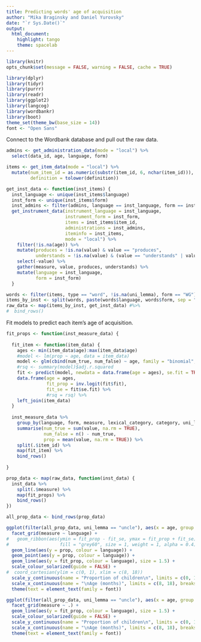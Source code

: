 ```yaml
---
title: Predicting words' age of acquisition
author: "Mika Braginsky and Daniel Yurovsky"
date: "`r Sys.Date()`"
output:
  html_document:
    highlight: tango
    theme: spacelab
---
```


```r
library(knitr)
opts_chunk$set(message = FALSE, warning = FALSE, cache = TRUE)
```

```r
library(dplyr)
library(tidyr)
library(purrr)
library(readr)
library(ggplot2)
library(langcog)
library(wordbankr)
library(boot)
theme_set(theme_bw(base_size = 14))
font <- "Open Sans"
```

Connect to the Wordbank database and pull out the raw data.
```r
admins <- get_administration_data(mode = "local") %>%
  select(data_id, age, language, form)

items <- get_item_data(mode = "local") %>%
  mutate(num_item_id = as.numeric(substr(item_id, 6, nchar(item_id))),
         definition = tolower(definition))

get_inst_data <- function(inst_items) {
  inst_language <- unique(inst_items$language)
  inst_form <- unique(inst_items$form)
  inst_admins <- filter(admins, language == inst_language, form == inst_form)
  get_instrument_data(instrument_language = inst_language,
                      instrument_form = inst_form,
                      items = inst_items$item_id,
                      administrations = inst_admins,
                      iteminfo = inst_items,
                      mode = "local") %>%
    filter(!is.na(age)) %>%
    mutate(produces = !is.na(value) & value == "produces",
           understands = !is.na(value) & (value == "understands" | value == "produces")) %>%
    select(-value) %>%
    gather(measure, value, produces, understands) %>%
    mutate(language = inst_language,
           form = inst_form)
  }

words <- filter(items, type == "word", !is.na(uni_lemma), form == "WG")
items_by_inst <- split(words, paste(words$language, words$form, sep = "_"))
raw_data <- map(items_by_inst, get_inst_data) #%>%
#  bind_rows()
```

Fit models to predict each item's age of acquisition.
```r
fit_props <- function(inst_measure_data) {
  
  fit_item <- function(item_data) {
    ages <- min(item_data$age):max(item_data$age)
    #model <- lm(prop ~ age, data = item_data)
    model <- glm(cbind(num_true, num_false) ~ age, family = "binomial", data = item_data)
    #rsq <- summary(model)$adj.r.squared
    fit <- predict(model, newdata = data.frame(age = ages), se.fit = TRUE)
    data.frame(age = ages,
               fit_prop = inv.logit(fit$fit),
               fit_se = fit$se.fit) %>%
               #rsq = rsq) %>%
    left_join(item_data)
  }
  
  inst_measure_data %>%
    group_by(language, form, measure, lexical_category, category, uni_lemma, definition, item_id, age) %>%
    summarise(num_true = sum(value, na.rm = TRUE),
              num_false = n() - num_true,
              prop = mean(value, na.rm = TRUE)) %>%
    split(.$item_id) %>%
    map(fit_item) %>%
    bind_rows()
  
}

prop_data <- map(raw_data, function(inst_data) {
  inst_data %>%
    split(.$measure) %>%
    map(fit_props) %>%
    bind_rows()
})

all_prop_data <- bind_rows(prop_data)
```

```r
ggplot(filter(all_prop_data, uni_lemma == "uncle"), aes(x = age, group = definition)) +
  facet_grid(measure ~ language) +
#   geom_ribbon(aes(ymin = fit_prop - fit_se, ymax = fit_prop + fit_se),
#                   fill = "grey60", size = 1, weight = 1, alpha = 0.4) +
  geom_line(aes(y = prop, colour = language)) +
  geom_point(aes(y = prop, colour = language)) +
  geom_line(aes(y = fit_prop, colour = language), size = 1.5) +
  scale_colour_solarized(guide = FALSE) +
#  coord_cartesian(ylim = c(0, 1), xlim = c(8, 18))
  scale_y_continuous(name = "Proportion of children\n", limits = c(0, 1)) +
  scale_x_continuous(name = "\nAge (months)", limits = c(8, 18), breaks = seq(8, 18, 2)) +
  theme(text = element_text(family = font))
```

```r
ggplot(filter(all_prop_data, uni_lemma == "uncle"), aes(x = age, group = definition)) +
  facet_grid(measure ~ .) +
  geom_line(aes(y = fit_prop, colour = language), size = 1.5) +
  scale_colour_solarized(guide = FALSE) +
  scale_y_continuous(name = "Proportion of children\n", limits = c(0, 1)) +
  scale_x_continuous(name = "\nAge (months)", limits = c(8, 18), breaks = seq(8, 18, 2)) +
  theme(text = element_text(family = font))
```
